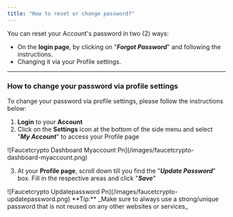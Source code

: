 ```yaml
---
title: "How to reset or change password?"
---
```


You can reset your Account's password in two (2) ways:

- On the **login page**, by clicking on "**_Forgot Password_**" and following the instructions.
- Changing it via your Profile settings.

---

### How to change your password via profile settings

To change your password via profile settings, please follow the instructions below:

1. **Login** to your **Account**
2. Click on the **Settings** icon at the bottom of the side menu and select "**_My Account_**" to access your Profile page

<Frame>
  ![Faucetcrypto Dashboard Myaccount Pn](/images/faucetcrypto-dashboard-myaccount.png)
</Frame>

3. At your **Profile page**, scroll down till you find the "**_Update Password_**" box. Fill in the respective areas and click "**_Save_**"

<Frame>
  ![Faucetcrypto Updatepassword Pn](/images/faucetcrypto-updatepassword.png)
</Frame>


<Note>
  **Tip:** _Make sure to always use a strong/unique password that is not reused on any other websites or services_
</Note>